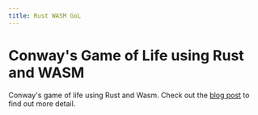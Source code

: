 ```yaml
---
title: Rust WASM GoL
---
```


# Conway's Game of Life using Rust and WASM

Conway's game of life using Rust and Wasm. Check out the [blog post](/trhallam/blog/wasm-rust-gol) to find out more detail.


<GoL />